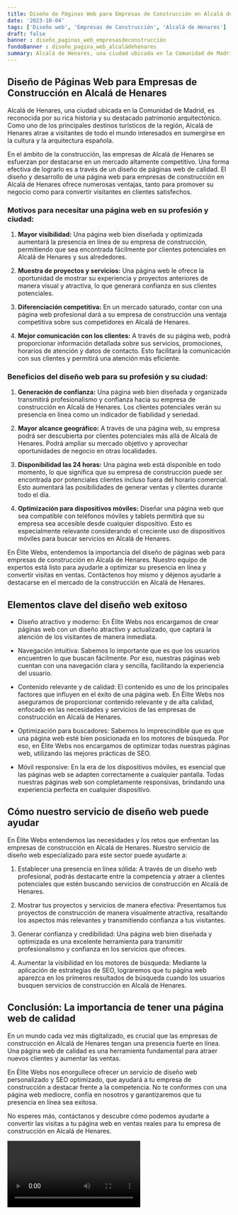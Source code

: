 ```yaml
---
title: Diseño de Páginas Web para Empresas de Construcción en Alcalá de Henares
date: '2023-10-04'
tags: ['Diseño web', 'Empresas de Construcción', 'Alcalá de Henares']
draft: false
banner : diseño_paginas_web_empresasdeconstrucción
fondoBanner : diseño_pagina_web_alcaládehenares
summary: Alcalá de Henares, una ciudad ubicada en la Comunidad de Madrid, es reconocida por su rica historia y su destacado patrimonio arquitectónico. Como uno de los principales destinos turísticos de la región, Alcalá de Henares atrae a visitantes de todo el mundo interesados en sumergirse en la cultura y la arquitectura española.
---
```


## Diseño de Páginas Web para Empresas de Construcción en Alcalá de Henares

Alcalá de Henares, una ciudad ubicada en la Comunidad de Madrid, es reconocida por su rica historia y su destacado patrimonio arquitectónico. Como uno de los principales destinos turísticos de la región, Alcalá de Henares atrae a visitantes de todo el mundo interesados en sumergirse en la cultura y la arquitectura española.

En el ámbito de la construcción, las empresas de Alcalá de Henares se esfuerzan por destacarse en un mercado altamente competitivo. Una forma efectiva de lograrlo es a través de un diseño de páginas web de calidad. El diseño y desarrollo de una página web para empresas de construcción en Alcalá de Henares ofrece numerosas ventajas, tanto para promover su negocio como para convertir visitantes en clientes satisfechos. 

### Motivos para necesitar una página web en su profesión y ciudad:

1. **Mayor visibilidad:** Una página web bien diseñada y optimizada aumentará la presencia en línea de su empresa de construcción, permitiendo que sea encontrada fácilmente por clientes potenciales en Alcalá de Henares y sus alrededores.

2. **Muestra de proyectos y servicios:** Una página web le ofrece la oportunidad de mostrar su experiencia y proyectos anteriores de manera visual y atractiva, lo que generará confianza en sus clientes potenciales.

3. **Diferenciación competitiva:** En un mercado saturado, contar con una página web profesional dará a su empresa de construcción una ventaja competitiva sobre sus competidores en Alcalá de Henares. 

4. **Mejor comunicación con los clientes:** A través de su página web, podrá proporcionar información detallada sobre sus servicios, promociones, horarios de atención y datos de contacto. Esto facilitará la comunicación con sus clientes y permitirá una atención más eficiente.

### Beneficios del diseño web para su profesión y su ciudad:

1. **Generación de confianza:** Una página web bien diseñada y organizada transmitirá profesionalismo y confianza hacia su empresa de construcción en Alcalá de Henares. Los clientes potenciales verán su presencia en línea como un indicador de fiabilidad y seriedad.

2. **Mayor alcance geográfico:** A través de una página web, su empresa podrá ser descubierta por clientes potenciales más allá de Alcalá de Henares. Podrá ampliar su mercado objetivo y aprovechar oportunidades de negocio en otras localidades.

3. **Disponibilidad las 24 horas:** Una página web está disponible en todo momento, lo que significa que su empresa de construcción puede ser encontrada por potenciales clientes incluso fuera del horario comercial. Esto aumentará las posibilidades de generar ventas y clientes durante todo el día.

4. **Optimización para dispositivos móviles:** Diseñar una página web que sea compatible con teléfonos móviles y tablets permitirá que su empresa sea accesible desde cualquier dispositivo. Esto es especialmente relevante considerando el creciente uso de dispositivos móviles para buscar servicios en Alcalá de Henares.

En Élite Webs, entendemos la importancia del diseño de páginas web para empresas de construcción en Alcalá de Henares. Nuestro equipo de expertos está listo para ayudarle a optimizar su presencia en línea y convertir visitas en ventas. Contáctenos hoy mismo y déjenos ayudarle a destacarse en el mercado de la construcción en Alcalá de Henares.

<GifSeo />

<Cta />

## Elementos clave del diseño web exitoso

- Diseño atractivo y moderno: En Élite Webs nos encargamos de crear páginas web con un diseño atractivo y actualizado, que captará la atención de los visitantes de manera inmediata.

- Navegación intuitiva: Sabemos lo importante que es que los usuarios encuentren lo que buscan fácilmente. Por eso, nuestras páginas web cuentan con una navegación clara y sencilla, facilitando la experiencia del usuario.

- Contenido relevante y de calidad: El contenido es uno de los principales factores que influyen en el éxito de una página web. En Élite Webs nos aseguramos de proporcionar contenido relevante y de alta calidad, enfocado en las necesidades y servicios de las empresas de construcción en Alcalá de Henares.

- Optimización para buscadores: Sabemos lo imprescindible que es que una página web esté bien posicionada en los motores de búsqueda. Por eso, en Élite Webs nos encargamos de optimizar todas nuestras páginas web, utilizando las mejores prácticas de SEO.

- Móvil responsive: En la era de los dispositivos móviles, es esencial que las páginas web se adapten correctamente a cualquier pantalla. Todas nuestras páginas web son completamente responsivas, brindando una experiencia perfecta en cualquier dispositivo.

## Cómo nuestro servicio de diseño web puede ayudar

En Élite Webs entendemos las necesidades y los retos que enfrentan las empresas de construcción en Alcalá de Henares. Nuestro servicio de diseño web especializado para este sector puede ayudarte a:

1. Establecer una presencia en línea sólida: A través de un diseño web profesional, podrás destacarte entre la competencia y atraer a clientes potenciales que estén buscando servicios de construcción en Alcalá de Henares.

2. Mostrar tus proyectos y servicios de manera efectiva: Presentamos tus proyectos de construcción de manera visualmente atractiva, resaltando los aspectos más relevantes y transmitiendo confianza a tus visitantes.

3. Generar confianza y credibilidad: Una página web bien diseñada y optimizada es una excelente herramienta para transmitir profesionalismo y confianza en los servicios que ofreces.

4. Aumentar la visibilidad en los motores de búsqueda: Mediante la aplicación de estrategias de SEO, lograremos que tu página web aparezca en los primeros resultados de búsqueda cuando los usuarios busquen servicios de construcción en Alcalá de Henares.

## Conclusión: La importancia de tener una página web de calidad

En un mundo cada vez más digitalizado, es crucial que las empresas de construcción en Alcalá de Henares tengan una presencia fuerte en línea. Una página web de calidad es una herramienta fundamental para atraer nuevos clientes y aumentar las ventas.

En Élite Webs nos enorgullece ofrecer un servicio de diseño web personalizado y SEO optimizado, que ayudará a tu empresa de construcción a destacar frente a la competencia. No te conformes con una página web mediocre, confía en nosotros y garantizaremos que tu presencia en línea sea exitosa.

No esperes más, contáctanos y descubre cómo podemos ayudarte a convertir las visitas a tu página web en ventas reales para tu empresa de construcción en Alcalá de Henares.

<Video />

<CtaBot job='Empresas de Construcción' city='Alcalá de Henares'/>

<Gmaps query='Alcalá de Henares+españa+maps' />